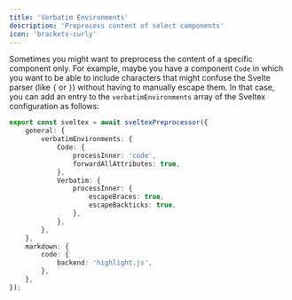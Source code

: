 ```yaml
---
title: 'Verbatim Environments'
description: 'Preprocess content of select components'
icon: 'brackets-curly'
---
```


Sometimes you might want to preprocess the content of a specific component only.
For example, maybe you have a component `Code` in which you want to be able to
include characters that might confuse the Svelte parser (like `{` or `}`)
without having to manually escape them. In that case, you can add an entry to
the `verbatimEnvironments` array of the Sveltex configuration as follows:

```ts sveltex.config.ts
export const sveltex = await sveltexPreprocessor({
    general: {
        verbatimEnvironments: {
            Code: {
                processInner: 'code',
                forwardAllAttributes: true,
            },
            Verbatim: {
                processInner: {
                    escapeBraces: true,
                    escapeBackticks: true,
                },
            },
        },
    },
    markdown: {
        code: {
            backend: 'highlight.js',
        },
    },
});
```
